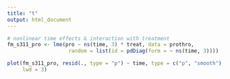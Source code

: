 ```yaml
---
title: "t"
output: html_document
---
```


```r
# nonlinear time effects & interaction with treatment
fm_s311_pro <- lme(pro ~ ns(time, 3) * treat, data = prothro,
                    random = list(id = pdDiag(form = ~ ns(time, 3))))

plot(fm_s311_pro, resid(., type = "p") ~ time, type = c("p", "smooth"),
     lwd = 3)
```

